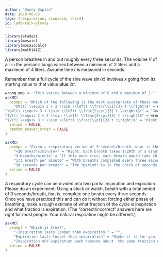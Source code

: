 ```yaml
---
author: "Danny Kaplan"
date: 2020-06-03 
tags: [respiration, sinusoid, third]
id: lamb-talk-gloves
---
```


```r
library(etude2)
library(mosaic)
library(mosaicCalc)
library(math141Z)
```

A person breathes in and out roughly every three seconds. The volume $V$ of air in the person's lungs varies between a minimum of $2$ liters and a maximum of $4$ liters. Assume time $t$ is measured in seconds.

Remember that a full cycle of the sine wave $\sin(x)$ involves $x$ going  from its starting value to that value **plus** $2 \pi$.  

```r
wrong_amp <- "This varies between a minimum of 0 and a maximum of 2."
askMC(
  prompt = "Which of the following is the most appropriate of these models for $V(t)$?",
    "$V(t) \\equiv 2 + 2 \\sin \\left( \\frac{\\pi}{3} t \\right)$" = wrong_amp,
"+$V(t) \\equiv 3 + \\sin \\left( \\frac{2\\pi}{3} t \\right)$+" = "Good. In this class, we generally write the sine function like  $\\sin(2 \\pi t/P)$ which means that the overall argument to  the sine function will go from 0 to $2 \\pi$ when $t$ goes from 0 to $P$.",
"$V(t) \\equiv 2 + 2 \\sin \\left( \\frac{2\\pi}{3} t \\right)$" = wrong_amp,
"$V(t) \\equiv 3 + \\sin \\left( \\frac{\\pi}{3} t \\right)$" = "Right amplitude and baseline: the minimum will be 2 liters and the maximum 4 liters. But the period is wrong. Going from $t=0$ to  $t=3$ should produce a full cycle of the sine function. But here  the argument would go only  from 0 to $\\frac{\\pi}{3} 3 = $\\pi$. After 3 seconds, only half  a cycle has been  completed.",
  inline = FALSE,
  random_answer_order = FALSE
)
```


```r

askMC(
  prompt = "Given a respiratory period of 3 seconds/breath, what is the respiratory **frequency** in units of breaths/minute?",
    "+20 breaths/minute+" = "Right. Each breath takes 1/20th of a minute, which is 3 seconds, the period specified in the question.",
    "3 breaths/minute" = "If this were true, each breath would take 20 seconds to complete.",
    "1/3 breath per minute" = "With breaths completed every three seconds, 1/3 of a breath is completed each second. But the problem asked for breaths per minute.",
    "20 seconds per breath" = "The *period* is in the units of seconds per breath, but the *frequency* will have units of breaths per second. Frequency is the reciprocal of period (and vice versa).",
  inline = FALSE
)
```

A respiratory cycle can be divided into two parts: inspiration and expiration. Please do an experiment. Using a clock or watch, breath with a total period of 3 seconds/breath, that is, complete one breath every three seconds. Once you  have practiced this and can do it without forcing either phase of breathing,  make a rough estimate of what fraction of the cycle is inspiration and what fraction is expiration. (The "correct/incorrect" answers here are right for most people. Your natural respiration might be different.)

```r
askMC(
  prompt = "Which is true?",
    "+Inspiration lasts longer than expiration+" = "",
    "Expiration lasts longer than inspiration" = "Maybe it is for you, but not for most people. Try breathing in while counting 1-2-3 then exhaling while counting 1-2-3-4-5-6. Likely,  that's not a very  natural  pattern for you.",
    "Inspiration and expiration each consume about  the same fraction of the complete  cycle." = "People can do this consciously by counting 1-2-3  for inspiration  and another 1-2-3 for expiration. This usually feels forced and unnatural.",
  inline = FALSE
)
```



